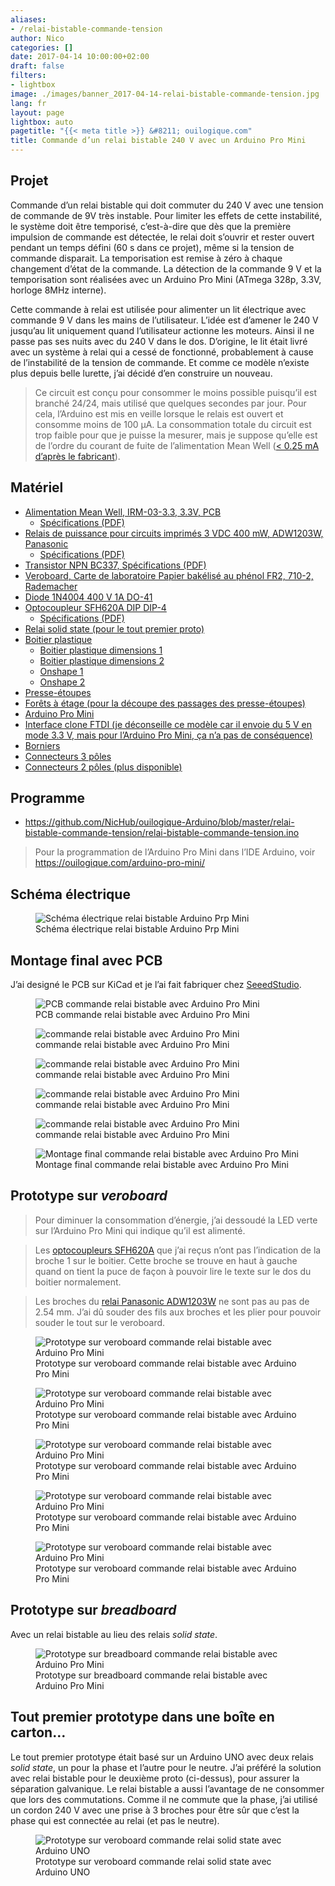 ```yaml
---
aliases:
- /relai-bistable-commande-tension
author: Nico
categories: []
date: 2017-04-14 10:00:00+02:00
draft: false
filters:
- lightbox
image: ./images/banner_2017-04-14-relai-bistable-commande-tension.jpg
lang: fr
layout: page
lightbox: auto
pagetitle: "{{< meta title >}} &#8211; ouilogique.com"
title: Commande d’un relai bistable 240 V avec un Arduino Pro Mini
---
```


## Projet

Commande d’un relai bistable qui doit commuter du 240 V avec une tension de commande de 9V très instable. Pour limiter les effets de cette instabilité, le système doit être temporisé, c’est-à-dire que dès que la première impulsion de commande est détectée, le relai doit s’ouvrir et rester ouvert pendant un temps défini (60 s dans ce projet), même si la tension de commande disparait. La temporisation est remise à zéro à chaque changement d’état de la commande. La détection de la commande 9 V et la temporisation sont réalisées avec un Arduino Pro Mini (ATmega 328p, 3.3V, horloge 8MHz interne).

Cette commande à relai est utilisée pour alimenter un lit électrique avec commande 9 V dans les mains de l’utilisateur. L’idée est d’amener le 240 V jusqu’au lit uniquement quand l’utilisateur actionne les moteurs. Ainsi il ne passe pas ses nuits avec du 240 V dans le dos. D’origine, le lit était livré avec un système à relai qui a cessé de fonctionné, probablement à cause de l’instabilité de la tension de commande. Et comme ce modèle n’existe plus depuis belle lurette, j’ai décidé d’en construire un nouveau.

> Ce circuit est conçu pour consommer le moins possible puisqu’il est branché 24/24, mais utilisé que quelques secondes par jour. Pour cela, l’Arduino est mis en veille lorsque le relais est ouvert et consomme moins de 100 µA. La consommation totale du circuit est trop faible pour que je puisse la mesurer, mais je suppose qu’elle est de l’ordre du courant de fuite de l’alimentation Mean Well ([< 0.25 mA d’après le fabricant][4]).

## Matériel

-   [Alimentation Mean Well, IRM-03-3.3, 3.3V, PCB][3]
    -   [Spécifications (PDF)][4]
-   [Relais de puissance pour circuits imprimés 3 VDC 400 mW, ADW1203W, Panasonic][2]
    -   [Spécifications (PDF)](./docs/adw1_eng_tds.pdf)
-   [Transistor NPN BC337, Spécifications (PDF)](./docs/BC337-D.PDF)
-   [Veroboard, Carte de laboratoire Papier bakélisé au phénol FR2, 710-2, Rademacher](https://www.distrelec.ch/fr/carte-de-laboratoire-papier-bakelise-au-phenol-fr2-rademacher-710/p/14832982)
-   [Diode 1N4004 400 V 1A DO-41](https://fr.aliexpress.com/item/50pcs-1N4004-400V-1A-DO-41-Axial-Lead-Silicon-Rectifier-Diodes/32464825368.html)
-   [Optocoupleur SFH620A DIP DIP-4][1]
    -   [Spécifications (PDF)](./docs/sfh620.pdf)
-   [Relai solid state (pour le tout premier proto)](https://fr.aliexpress.com/item/Industrial-FOTEK-single-phase-solid-state-relay-SSR-25DA-25A-actually-3-32V-DC-TO-24/32621331021.html)
-   [Boitier plastique](https://fr.aliexpress.com/item/Two-colors-plastic-enclosure-diy-project-box-abs-plastic-box-electronics-small-desktop-box-135/32426076659.html)
    -   [Boitier plastique dimensions 1][img_1]
    -   [Boitier plastique dimensions 2][img_2]
    -   [Onshape 1](https://cad.onshape.com/documents/bdfa03cae61f8d99e05c256d/w/6a80dbc21d7d7ec99d4ca430/e/ff237b71c3e3937e7775091c)
    -   [Onshape 2](https://cad.onshape.com/documents/bdfa03cae61f8d99e05c256d/w/6a80dbc21d7d7ec99d4ca430/e/d16ebce6912d78151dce1e60)
-   [Presse-étoupes](https://fr.aliexpress.com/item/PG7-Cable-Glands-Nylon-plastic-waterproof-cable-connectors-spiral-fixed-2013-New-product/1000045565.html)
-   [Forêts à étage (pour la découpe des passages des presse-étoupes)](https://fr.aliexpress.com/item/3pcs-HSS-Steel-Step-Cone-Milling-Cutter-Titanium-Coated-Step-Drill-Cutting-Tools-Bit-Set/32661376446.html)
-   [Arduino Pro Mini](http://www.banggood.com/5Pcs-3_3V-8MHz-ATmega328P-AU-Pro-Mini-Microcontroller-Board-For-Arduino-p-980292.html?p=0431091025639201412F)
-   [Interface clone FTDI (je déconseille ce modèle car il envoie du 5 V en mode 3.3 V, mais pour l’Arduino Pro Mini, ça n’a pas de conséquence)](http://www.miniinthebox.com/fr/programme-downloader-ftdi-basic-usb-a-ttl-ft232-pour-arduino_p903425.html)
-   [Borniers](http://www.banggood.com/20pcs-2-Pin-Plug-in-Screw-Terminal-Block-Connector-5_08mm-Pitch-p-993197.html?p=0431091025639201412F)
-   [Connecteurs 3 pôles](https://fr.aliexpress.com/item/F217-10-sets-ht5-08-3pin-Terminal-plug-type-300V-10A-5-08mm-pitch-connector-pcb/32657384224.html)
-   [Connecteurs 2 pôles (plus disponible)](https://fr.aliexpress.com/item/10-sets-5-08-2pin-Right-angle-Terminal-plug-type-300V-10A-5-08mm-pitch-connector/32787731420.html)


[img_1]: ./images/dimension-boitier-plastique-1.jpg
[img_2]: ./images/dimension-boitier-plastique-2.jpg

## Programme

-   <https://github.com/NicHub/ouilogique-Arduino/blob/master/relai-bistable-commande-tension/relai-bistable-commande-tension.ino>

> Pour la programmation de l’Arduino Pro Mini dans l’IDE Arduino, voir <https://ouilogique.com/arduino-pro-mini/>

## Schéma électrique

![Schéma électrique relai bistable Arduino Prp Mini][i1]

[i1]: ./images/relai-bistable-commande-tension.sch.svg

## Montage final avec PCB

J’ai designé le PCB sur KiCad et je l’ai fait fabriquer chez [SeeedStudio](https://www.seeedstudio.com/fusion_pcb.html).

![PCB commande relai bistable avec Arduino Pro Mini][i9]

[i9]: ./images/relai-bistable-commande-tension-007.jpg

![commande relai bistable avec Arduino Pro Mini][i10]

[i10]: ./images/relai-bistable-commande-tension-008.jpg

![commande relai bistable avec Arduino Pro Mini][i11]

[i11]: ./images/relai-bistable-commande-tension-009.jpg

![commande relai bistable avec Arduino Pro Mini][i12]

[i12]: ./images/relai-bistable-commande-tension-010.jpg

![commande relai bistable avec Arduino Pro Mini][i13]

[i13]: ./images/relai-bistable-commande-tension-011.jpg

![Montage final commande relai bistable avec Arduino Pro Mini][i14]

[i14]: ./images/relai-bistable-commande-tension-012.jpg

## Prototype sur _veroboard_

> Pour diminuer la consommation d’énergie, j’ai dessoudé la LED verte sur l’Arduino Pro Mini qui indique qu’il est alimenté.

> Les [optocoupleurs SFH620A][1] que j’ai reçus n’ont pas l’indication de la broche 1 sur le boitier. Cette broche se trouve en haut à gauche quand on tient la puce de façon à pouvoir lire le texte sur le dos du boitier normalement.

> Les broches du [relai Panasonic ADW1203W][2] ne sont pas au pas de 2.54 mm. J’ai dû souder des fils aux broches et les plier pour pouvoir souder le tout sur le veroboard.

![Prototype sur veroboard commande relai bistable avec Arduino Pro Mini][i3]

[i3]: ./images/relai-bistable-commande-tension-002.jpg

![Prototype sur veroboard commande relai bistable avec Arduino Pro Mini][i4]

[i4]: ./images/relai-bistable-commande-tension-003.jpg

![Prototype sur veroboard commande relai bistable avec Arduino Pro Mini][i5]

[i5]: ./images/relai-bistable-commande-tension-004.jpg

![Prototype sur veroboard commande relai bistable avec Arduino Pro Mini][i6]

[i6]: ./images/relai-bistable-commande-tension-005.png

![Prototype sur veroboard commande relai bistable avec Arduino Pro Mini][i7]

[i7]: ./images/relai-bistable-commande-tension-006.jpg

## Prototype sur _breadboard_

Avec un relai bistable au lieu des relais _solid state_.

![Prototype sur breadboard commande relai bistable avec Arduino Pro Mini][i2]

[i2]: ./images/relai-bistable-commande-tension-001.jpg

## Tout premier prototype dans une boîte en carton...

Le tout premier prototype était basé sur un Arduino UNO avec deux relais _solid state_, un pour la phase et l’autre pour le neutre. J’ai préféré la solution avec relai bistable pour le deuxième proto (ci-dessus), pour assurer la séparation galvanique. Le relai bistable a aussi l’avantage de ne consommer que lors des commutations. Comme il ne commute que la phase, j’ai utilisé un cordon 240 V avec une prise à 3 broches pour être sûr que c’est la phase qui est connectée au relai (et pas le neutre).

![Prototype sur veroboard commande relai solid state avec Arduino UNO][i8]

[i8]: ./images/relai-bistable-commande-tension-000.jpg
[1]: https://fr.aliexpress.com/item/Free-shippin-10pcs-lot-SFH620A-DIP-DIP-4-new-original/32553455903.html?spm=2114.13010608.0.0.H1VvjL
[2]: https://www.distrelec.ch/fr/relais-de-puissance-pour-circuits-imprimes-vdc-400-mw-panasonic-adw1203w/p/11030041
[3]: https://www.distrelec.ch/fr/bloc-alimentation-decoupage-sortie-mean-well-irm-03/p/30051638
[4]: ./docs/irm03_eng_tds.pdf
